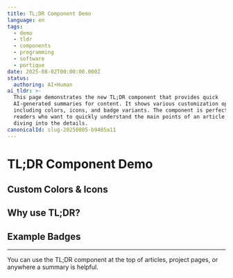 ```yaml
---
title: TL;DR Component Demo
language: en
tags:
  - demo
  - tldr
  - components
  - programming
  - software
  - portique
date: 2025-08-02T00:00:00.000Z
status:
  authoring: AI+Human
ai_tldr: >-
  This page demonstrates the new TL;DR component that provides quick
  AI-generated summaries for content. It shows various customization options
  including colors, icons, and badge variants. The component is perfect for busy
  readers who want to quickly understand the main points of an article before
  diving into the details.
canonicalId: slug-20250805-b9485a11
---
```



# TL;DR Component Demo

<Tldr
  tldr="This page demonstrates the new TL;DR component. It provides a quick AI-generated summary for your content, making it easy for readers to get the gist in seconds."
  color="blue"
  icon="tabler:sparkles"
  badgeText="AI"
  badgeVariant="ai"
  info="This summary was generated by AI using OpenAI GPT-4."
/>

## Custom Colors & Icons

<Tldr
  tldr="You can customize the TL;DR box with different colors and icons to match your content or mood."
  color="emerald"
  icon="tabler:bulb"
  badgeText="Human"
  badgeVariant="human"
  info="This summary was written by a human editor."
/>

<Tldr
  tldr="Mix and match! Use emojis, change the badge, or add extra info for full flexibility."
  color="rose"
  icon="tabler:star"
  badgeText="AI+Human"
  badgeVariant="ai-human"
  info="Reviewed and improved by both AI and a human."
/>

## Why use TL;DR?

<Note
  title="Quick Summaries"
  description="TL;DR sections help readers quickly understand the main points of your content. Perfect for busy users!"
  icon="tabler:bulb"
/>

## Example Badges

<Badge variant="ai" text="AI" icon="🤖" size="sm" />
<Badge variant="human" text="Human" icon="🧑" size="sm" />
<Badge variant="tag" text="Demo" size="md" />

---

You can use the TL;DR component at the top of articles, project pages, or anywhere a summary is helpful.
